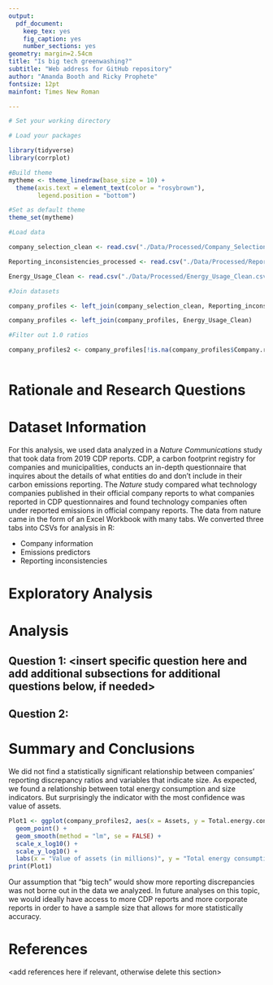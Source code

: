 ```yaml
---
output: 
  pdf_document:
    keep_tex: yes
    fig_caption: yes
    number_sections: yes
geometry: margin=2.54cm
title: "Is big tech greenwashing?"
subtitle: "Web address for GitHub repository"
author: "Amanda Booth and Ricky Prophete"
fontsize: 12pt
mainfont: Times New Roman

---
```


\newpage
\tableofcontents 
\newpage
\listoftables 
\newpage
\listoffigures 
\newpage

```r
# Set your working directory

# Load your packages

library(tidyverse)
library(corrplot)

#Build theme
mytheme <- theme_linedraw(base_size = 10) +
  theme(axis.text = element_text(color = "rosybrown"), 
        legend.position = "bottom")

#Set as default theme
theme_set(mytheme)

#Load data

company_selection_clean <- read.csv("./Data/Processed/Company_Selection_Clean.csv")

Reporting_inconsistencies_processed <- read.csv("./Data/Processed/Reporting_inconsistencies_processed.csv")

Energy_Usage_Clean <- read.csv("./Data/Processed/Energy_Usage_Clean.csv")

#Join datasets 

company_profiles <- left_join(company_selection_clean, Reporting_inconsistencies_processed)

company_profiles <- left_join(company_profiles, Energy_Usage_Clean)

#Filter out 1.0 ratios 

company_profiles2 <- company_profiles[!is.na(company_profiles$Company.report),]
  

```


# Rationale and Research Questions



\newpage

# Dataset Information

For this analysis, we used data analyzed in a *Nature Communications* study that took data from 2019 CDP reports. CDP, a carbon footprint registry for companies and municipalities, conducts an in-depth questionnaire that inquires about the details of what entities do and don’t include in their carbon emissions reporting. The *Nature* study compared what technology companies published in their official company reports to what companies reported in CDP questionnaires and found technology companies often under reported emissions in official company reports. The data from nature came in the form of an Excel Workbook with many tabs. We converted three tabs into CSVs for analysis in R:

* Company information 
* Emissions predictors
* Reporting inconsistencies 

\newpage

# Exploratory Analysis 



\newpage

# Analysis



## Question 1: <insert specific question here and add additional subsections for additional questions below, if needed>

## Question 2: 




\newpage

# Summary and Conclusions

We did not find a statistically significant relationship between companies’ reporting discrepancy ratios and variables that indicate size. As expected, we found a relationship between total energy consumption and size indicators. But surprisingly the indicator with the most confidence was value of assets. 

```r
Plot1 <- ggplot(company_profiles2, aes(x = Assets, y = Total.energy.consumption)) +
  geom_point() +
  geom_smooth(method = "lm", se = FALSE) +
  scale_x_log10() +
  scale_y_log10() +
  labs(x = "Value of assets (in millions)", y = "Total energy consumption (MWh)")
print(Plot1)

```

Our assumption that “big tech” would show more reporting discrepancies was not borne out in the data we analyzed. In future analyses on this topic, we would ideally have access to more CDP reports and more corporate reports in order to have a sample size that allows for more statistically accuracy. 

\newpage

# References
<add references here if relevant, otherwise delete this section> 